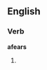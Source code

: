 ==English==

===Verb===
'''afears'''

# {{third-person singular of|afear}}
{{count page|[[Wiktionary:Page count]]}}